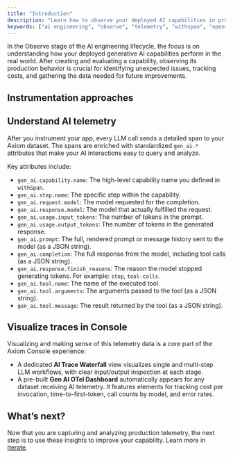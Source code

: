 ```yaml
---
title: "Introduction"
description: "Learn how to observe your deployed AI capabilities in production using Axiom AI SDK to capture telemetry."
keywords: ["ai engineering", "observe", "telemetry", "withspan", "opentelemetry"]
---
```



In the Observe stage of the AI engineering lifecycle, the focus is on understanding how your deployed generative AI capabilities perform in the real world. After creating and evaluating a capability, observing its production behavior is crucial for identifying unexpected issues, tracking costs, and gathering the data needed for future improvements.

## Instrumentation approaches

<AIInstrumentationApproaches />

## Understand AI telemetry

After you instrument your app, every LLM call sends a detailed span to your Axiom dataset. The spans are enriched with standardized `gen_ai.*` attributes that make your AI interactions easy to query and analyze.

Key attributes include:

- `gen_ai.capability.name`: The high-level capability name you defined in `withSpan`.
- `gen_ai.step.name`: The specific step within the capability.
- `gen_ai.request.model`: The model requested for the completion.
- `gen_ai.response.model`: The model that actually fulfilled the request.
- `gen_ai.usage.input_tokens`: The number of tokens in the prompt.
- `gen_ai.usage.output_tokens`: The number of tokens in the generated response.
- `gen_ai.prompt`: The full, rendered prompt or message history sent to the model (as a JSON string).
- `gen_ai.completion`: The full response from the model, including tool calls (as a JSON string).
- `gen_ai.response.finish_reasons`: The reason the model stopped generating tokens. For example: `stop`, `tool-calls`.
- `gen_ai.tool.name`: The name of the executed tool.
- `gen_ai.tool.arguments`: The arguments passed to the tool (as a JSON string).
- `gen_ai.tool.message`: The result returned by the tool (as a JSON string).

## Visualize traces in Console

Visualizing and making sense of this telemetry data is a core part of the Axiom Console experience:

- A dedicated **AI Trace Waterfall** view visualizes single and multi-step LLM workflows, with clear input/output inspection at each stage.
- A pre-built **Gen AI OTel Dashboard** automatically appears for any dataset receiving AI telemetry. It features elements for tracking cost per invocation, time-to-first-token, call counts by model, and error rates.

## What’s next?

Now that you are capturing and analyzing production telemetry, the next step is to use these insights to improve your capability. Learn more in [Iterate](/ai-engineering/iterate).
